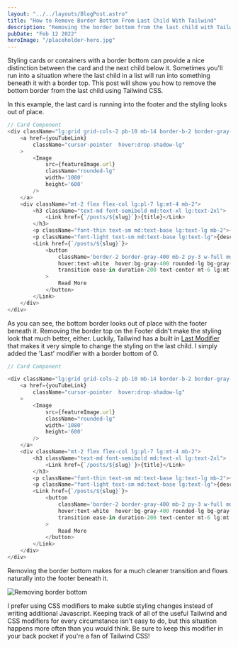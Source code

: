 ```yaml
---
layout: "../../layouts/BlogPost.astro"
title: "How to Remove Border Bottom From Last Child With Tailwind"
description: "Removing the border bottom from the last child with Tailwind CSS can be accomplished with one simple modifier."
pubDate: "Feb 12 2022"
heroImage: "/placeholder-hero.jpg"
---
```


Styling cards or containers with a border bottom can provide a nice distinction between the card and the next child below it. Sometimes you'll run into a situation where the last child in a list will run into something beneath it with a border top. This post will show you how to remove the bottom border from the last child using Tailwind CSS.

In this example, the last card is running into the footer and the styling looks out of place.

```js
// Card Component
<div className="lg:grid grid-cols-2 pb-10 mb-14 border-b-2 border-gray-200 ">
    <a href={youTubeLink}
        className="cursor-pointer  hover:drop-shadow-lg"
    >
        <Image 
            src={featureImage.url}
            className="rounded-lg"
            width='1080'
            height='600'
        />
    </a>
    <div className="mt-2 flex flex-col lg:pl-7 lg:mt-4 mb-2">
        <h3 className="text-md font-semibold md:text-xl lg:text-2xl">
            <Link href={`/posts/${slug}`}>{title}</Link>
        </h3>
        <p className="font-thin text-sm md:text-base lg:text-lg mb-2">{date}</p>
        <p className="font-light text-sm md:text-base lg:text-lg">{description}</p>
        <Link href={`/posts/${slug}`}>
            <button 
                className='border-2 border-gray-400 mb-2 py-3 w-full md:w-1/2 mx-auto lg:w-5/12 lg:mx-0 lg:mb-0 
                hover:text-white  hover:bg-gray-400 rounded-lg bg-gray-50 text-black  
                transition ease-in duration-200 text-center mt-6 lg:mt-auto'
            >
                Read More
            </button>
        </Link>
    </div>
</div>
```

As you can see, the bottom border looks out of place with the footer beneath it. Removing the border top on the Footer didn't make the styling look that much better, either. Luckily, Tailwind has a built in <a href="https://tailwindcss.com/docs/hover-focus-and-other-states#last-child-v1-1-0" target="_blank">Last Modifier</a> that makes it very simple to change the styling on the last child. I simply added the 'Last' modifier with a border bottom of 0.

```js
// Card Component

<div className="lg:grid grid-cols-2 pb-10 mb-14 border-b-2 border-gray-200 last:border-b-0">
    <a href={youTubeLink}
        className="cursor-pointer  hover:drop-shadow-lg"
    >
        <Image 
            src={featureImage.url}
            className="rounded-lg"
            width='1080'
            height='600'
        />
    </a>
    <div className="mt-2 flex flex-col lg:pl-7 lg:mt-4 mb-2">
        <h3 className="text-md font-semibold md:text-xl lg:text-2xl">
            <Link href={`/posts/${slug}`}>{title}</Link>
        </h3>
        <p className="font-thin text-sm md:text-base lg:text-lg mb-2">{date}</p>
        <p className="font-light text-sm md:text-base lg:text-lg">{description}</p>
        <Link href={`/posts/${slug}`}>
            <button 
                className='border-2 border-gray-400 mb-2 py-3 w-full md:w-1/2 mx-auto lg:w-5/12 lg:mx-0 lg:mb-0 
                hover:text-white  hover:bg-gray-400 rounded-lg bg-gray-50 text-black  
                transition ease-in duration-200 text-center mt-6 lg:mt-auto'
            >
                Read More
            </button>
        </Link>
    </div>
</div>
```

Removing the border bottom makes for a much cleaner transition and flows naturally into the footer beneath it.

![Removing border bottom](/images/removing-border-bottom.png)

I prefer using CSS modifiers to make subtle styling changes instead of writing additional Javascript. Keeping track of all of the useful Tailwind and CSS modifiers for every circumstance isn't easy to do, but this situation happens more often than you would think. Be sure to keep this modifier in your back pocket if you're a fan of Tailwind CSS!
